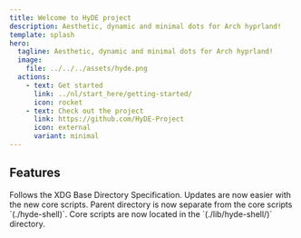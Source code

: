```yaml
---
title: Welcome to HyDE project
description: Aesthetic, dynamic and minimal dots for Arch hyprland!
template: splash
hero:
  tagline: Aesthetic, dynamic and minimal dots for Arch hyprland!
  image:
    file: ../../../assets/hyde.png
  actions:
    - text: Get started
      link: ../nl/start_here/getting-started/
      icon: rocket
    - text: Check out the project
      link: https://github.com/HyDE-Project
      icon: external
      variant: minimal
---
```



## Features


<CardGrid stagger>
	<Card title="XDG Compliance" icon="seti:vala">
		Follows the XDG Base Directory Specification.
	</Card>
	<Card title="Easier core updates" icon="add-document">
		Updates are now easier with the new core scripts.
	</Card>
	<Card title="Separate parent directory" icon="seti:folder">
		Parent directory is now separate from the core scripts `(./hyde-shell)`.
	</Card>
	<Card title="New core scripts location" icon="seti:powershell">
		Core scripts are now located in the `(./lib/hyde-shell/)` directory.
	</Card>
</CardGrid>
